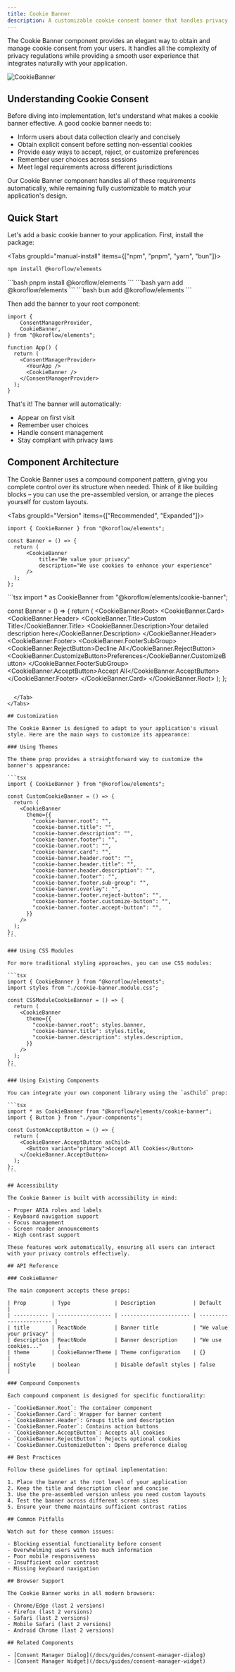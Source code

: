 ```yaml
---
title: Cookie Banner
description: A customizable cookie consent banner that handles privacy compliance with zero configuration required.
---
```


The Cookie Banner component provides an elegant way to obtain and manage cookie consent from your users. It handles all the complexity of privacy regulations while providing a smooth user experience that integrates naturally with your application.

![CookieBanner](../../../public/cookie-banner.png)

## Understanding Cookie Consent

Before diving into implementation, let's understand what makes a cookie banner effective. A good cookie banner needs to:

- Inform users about data collection clearly and concisely
- Obtain explicit consent before setting non-essential cookies
- Provide easy ways to accept, reject, or customize preferences
- Remember user choices across sessions
- Meet legal requirements across different jurisdictions

Our Cookie Banner component handles all of these requirements automatically, while remaining fully customizable to match your application's design.

## Quick Start

Let's add a basic cookie banner to your application. First, install the package:

<Tabs groupId="manual-install" items={["npm", "pnpm", "yarn", "bun"]}>
  <Tab value="npm">
  ```bash 
  npm install @koroflow/elements
  ```
  </Tab>
  <Tab value="pnpm">
  ```bash 
  pnpm install @koroflow/elements
  ```
  </Tab>
  <Tab value="yarn">
  ```bash
  yarn add @koroflow/elements
  ```
  </Tab>
  <Tab value="bun">
  ```bash
  bun add @koroflow/elements 
  ```
  </Tab>
</Tabs>

Then add the banner to your root component:

```tsx
import {
	ConsentManagerProvider,
	CookieBanner,
} from "@koroflow/elements";

function App() {
  return (
    <ConsentManagerProvider>
      <YourApp />
      <CookieBanner />
    </ConsentManagerProvider>
  );
}
```

That's it! The banner will automatically:

- Appear on first visit
- Remember user choices
- Handle consent management
- Stay compliant with privacy laws

## Component Architecture

The Cookie Banner uses a compound component pattern, giving you complete control over its structure when needed. Think of it like building blocks – you can use the pre-assembled version, or arrange the pieces yourself for custom layouts.

<Tabs groupId="Version" items={["Recommended", "Expanded"]}>
  <Tab value="Recommended">
  ```tsx 
import { CookieBanner } from "@koroflow/elements";

const Banner = () => {
	return (
		<CookieBanner
			title="We value your privacy"
			description="We use cookies to enhance your experience"
		/>
	);
};

````
</Tab>
<Tab value="expanded">
```tsx
import * as CookieBanner from "@koroflow/elements/cookie-banner";

const Banner = () => {
	return (
		<CookieBanner.Root>
			<CookieBanner.Card>
				<CookieBanner.Header>
					<CookieBanner.Title>Custom Title</CookieBanner.Title>
					<CookieBanner.Description>Your detailed description here</CookieBanner.Description>
				</CookieBanner.Header>
				<CookieBanner.Footer>
					<CookieBanner.FooterSubGroup>
						<CookieBanner.RejectButton>Decline All</CookieBanner.RejectButton>
						<CookieBanner.CustomizeButton>Preferences</CookieBanner.CustomizeButton>
					</CookieBanner.FooterSubGroup>
					<CookieBanner.AcceptButton>Accept All</CookieBanner.AcceptButton>
				</CookieBanner.Footer>
			</CookieBanner.Card>
		</CookieBanner.Root>
	);
};
````

  </Tab>
</Tabs>

## Customization

The Cookie Banner is designed to adapt to your application's visual style. Here are the main ways to customize its appearance:

### Using Themes

The theme prop provides a straightforward way to customize the banner's appearance:

```tsx
import { CookieBanner } from "@koroflow/elements";

const CustomCookieBanner = () => {
  return (
    <CookieBanner
      theme={{
        "cookie-banner.root": "",
        "cookie-banner.title": "",
        "cookie-banner.description": "",
        "cookie-banner.footer": "",
        "cookie-banner.root": "",
        "cookie-banner.card": "",
        "cookie-banner.header.root": "",
        "cookie-banner.header.title": "",
        "cookie-banner.header.description": "",
        "cookie-banner.footer": "",
        "cookie-banner.footer.sub-group": "",
        "cookie-banner.overlay": "",
        "cookie-banner.footer.reject-button": "",
        "cookie-banner.footer.customize-button": "",
        "cookie-banner.footer.accept-button": "",
      }}
    />
  );
};
```

### Using CSS Modules

For more traditional styling approaches, you can use CSS modules:

```tsx
import { CookieBanner } from "@koroflow/elements";
import styles from "./cookie-banner.module.css";

const CSSModuleCookieBanner = () => {
  return (
    <CookieBanner
      theme={{
        "cookie-banner.root": styles.banner,
        "cookie-banner.title": styles.title,
        "cookie-banner.description": styles.description,
      }}
    />
  );
};
```

### Using Existing Components

You can integrate your own component library using the `asChild` prop:

```tsx
import * as CookieBanner from "@koroflow/elements/cookie-banner";
import { Button } from "./your-components";

const CustomAcceptButton = () => {
  return (
    <CookieBanner.AcceptButton asChild>
      <Button variant="primary">Accept All Cookies</Button>
    </CookieBanner.AcceptButton>
  );
};
```

## Accessibility

The Cookie Banner is built with accessibility in mind:

- Proper ARIA roles and labels
- Keyboard navigation support
- Focus management
- Screen reader announcements
- High contrast support

These features work automatically, ensuring all users can interact with your privacy controls effectively.

## API Reference

### CookieBanner

The main component accepts these props:

| Prop        | Type              | Description            | Default                 |
| ----------- | ----------------- | ---------------------- | ----------------------- |
| title       | ReactNode         | Banner title           | "We value your privacy" |
| description | ReactNode         | Banner description     | "We use cookies..."     |
| theme       | CookieBannerTheme | Theme configuration    | {}                      |
| noStyle     | boolean           | Disable default styles | false                   |

### Compound Components

Each compound component is designed for specific functionality:

- `CookieBanner.Root`: The container component
- `CookieBanner.Card`: Wrapper for banner content
- `CookieBanner.Header`: Groups title and description
- `CookieBanner.Footer`: Contains action buttons
- `CookieBanner.AcceptButton`: Accepts all cookies
- `CookieBanner.RejectButton`: Rejects optional cookies
- `CookieBanner.CustomizeButton`: Opens preference dialog

## Best Practices

Follow these guidelines for optimal implementation:

1. Place the banner at the root level of your application
2. Keep the title and description clear and concise
3. Use the pre-assembled version unless you need custom layouts
4. Test the banner across different screen sizes
5. Ensure your theme maintains sufficient contrast ratios

## Common Pitfalls

Watch out for these common issues:

- Blocking essential functionality before consent
- Overwhelming users with too much information
- Poor mobile responsiveness
- Insufficient color contrast
- Missing keyboard navigation

## Browser Support

The Cookie Banner works in all modern browsers:

- Chrome/Edge (last 2 versions)
- Firefox (last 2 versions)
- Safari (last 2 versions)
- Mobile Safari (last 2 versions)
- Android Chrome (last 2 versions)

## Related Components

- [Consent Manager Dialog](/docs/guides/consent-manager-dialog)
- [Consent Manager Widget](/docs/guides/consent-manager-widget)
